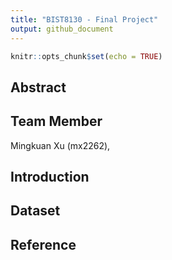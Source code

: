 ```yaml
---
title: "BIST8130 - Final Project"
output: github_document
---
```


```r
knitr::opts_chunk$set(echo = TRUE)
```

## Abstract

## Team Member

Mingkuan Xu (mx2262), 


## Introduction

## Dataset

## Reference
